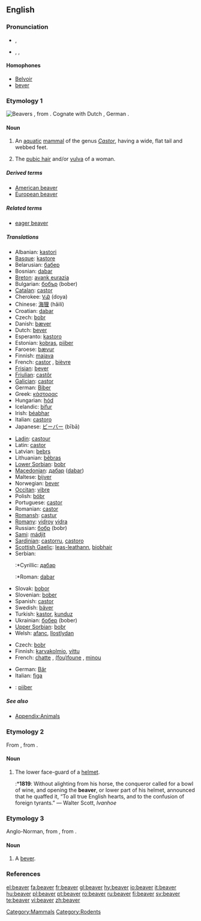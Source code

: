 {{wikipedia}}
==English==

===Pronunciation===
*{{a|RP}} {{IPA|/ˈbiːvə/}}, {{SAMPA|/"bi:v@/}}
*{{a|US}} {{enPR|bēʹvər}}, {{IPA|/ˈbiːvɚ/}}, {{SAMPA|/"bi:v@`/}}
*:{{rhymes|iːvə(r)}}

====Homophones====
*[[Belvoir]]<!--sic-->
*[[bever]]

===Etymology 1===
[[Image:Biber-drawing.jpg|thumb|Beavers]]
{{OE.}} {{term|beofor|lang=ang}}, from {{PG.}}. Cognate with Dutch {{term|bever|lang=nl}}, German {{term|Biber|lang=de}}.

====Noun====
{{en-noun|pl2=beaver}}

# An [[aquatic]] [[mammal]] of the genus ''[[Castor]]'', having a wide, flat tail and webbed feet.
# {{context|coarse|slang}} The [[pubic hair]] and/or [[vulva]] of a woman.

=====Derived terms=====
*[[American beaver]]
*[[European beaver]]

=====Related terms=====
*[[eager beaver]]

=====Translations=====
{{trans-top|aquatic mammal}}
*Albanian: [[kastori]]
*[[Basque]]: [[kastore]]
*Belarusian: [[бабер]] {{m}}
*Bosnian: [[dabar]] {{m}}
*[[Breton]]: [[avank eurazia]]
*Bulgarian: [[бобър]] (bober) {{m}}
*[[Catalan]]: [[castor]]
*Cherokee: [[ᏙᏯ]] (doya)
*Chinese: [[海狸]] (hǎilí)
*Croatian: [[dabar]] {{m}}
*Czech: [[bobr]] {{m}}
*Danish: [[bæver]]
*Dutch: [[bever]] {{m}}
*Esperanto: [[kastoro]]
*Estonian: [[kobras]], [[piiber]] {{qualifier|archaic}}
*Faroese: [[bævur]]
*Finnish: [[majava]]
*French: [[castor]] {{m}}, [[bièvre]] {{m}} {{qualifier|archaic}}
*[[Frisian]]: [[bever]]
*[[Friulian]]: [[castôr]]
*[[Galician]]: [[castor]]
*German: [[Biber]] {{m}}
*Greek: [[κάστορας]] {{m}}
*Hungarian: [[hód]]
*Icelandic: [[bifur]]
*Irish: [[béabhar]]
*Italian: [[castoro]] {{m}}
*Japanese: [[ビーバー]] (bībā)
{{trans-mid}}
*[[Ladin]]: [[castour]]
*Latin: [[castor]] {{m}} <!--do not put the scientific name here-->
*Latvian: [[bebrs]] {{m}}
*Lithuanian: [[bẽbras]] {{m}}
*[[Lower Sorbian]]: [[bobr]]
*[[Macedonian]]: [[дабар]] ([[dabar]]) {{m}}
*Maltese: [[bijver]] {{m}}
*Norwegian: [[bever]] {{m}}
*[[Occitan]]: [[vibre]]
*Polish: [[bóbr]] {{m}}
*Portuguese: [[castor]] {{m}}
*Romanian: [[castor]]
*[[Romansh]]: [[castur]]
*[[Romany]]: [[vidroy]] {{m}} [[vidra]] {{f}}
*Russian: [[бобр]] (bobr) {{m}}
*[[Sami]]: [[mádjit]]
*[[Sardinian]]: [[castorru]], [[castoro]]
*[[Scottish Gaelic]]: [[leas-leathann]], [[biobhair]]
*Serbian:
*:*Cyrillic: [[дабар]] {{m}}
*:*Roman: [[dabar]] {{m}}
*Slovak: [[bobor]] {{m}}
*Slovenian: [[bober]] {{m}}
*Spanish: [[castor]] {{m}}
*Swedish: [[bäver]]
*Turkish: [[kastor]], [[kunduz]]
*Ukrainian: [[бобер]] (bober) {{m}}
*[[Upper Sorbian]]: [[bobr]]
*Welsh: [[afanc]], [[llostlydan]]
{{trans-bottom}}

{{trans-top|coarse slang: pubic hair/vulva of a woman}}
*Czech: [[bobr]] {{m}}
*Finnish: [[karvakolmio]], [[vittu]]
*French: [[chatte]] {{f}}, [[foufoune|(fou)foune]] {{f}}, [[minou]] {{m}}
{{trans-mid}}
*German: [[Bär]]
*Italian: [[figa]] {{f}}
{{trans-bottom}}

{{checktrans-top}}
*{{ttbc|Estonian}}: [[piiber]] {{i|in sexual sense?}}
{{checktrans-bottom}}

=====See also=====
*[[Appendix:Animals]]

===Etymology 2===
From {{OF.}} {{term|baviere|lang=fro||child's bib}}, from {{term|baver||slaver|lang=fro}}.

====Noun====
{{en-noun}}

# {{context|obsolete|_|except|_|historical|_|or in|_|heraldry}} The lower face-guard of a [[helmet]].
#:*'''1819''': Without alighting from his horse, the conqueror called for a bowl of wine, and opening the '''beaver''', or lower part of his helmet, announced that he quaffed it, “To all true English hearts, and to the confusion of foreign tyrants.” — Walter Scott, ''Ivanhoe''

===Etymology 3===
Anglo-Norman, from {{OF.}} {{term|beivre|lang=fro}}, from {{L.}} {{term|bibere||to drink|lang=la}}.

====Noun====
{{en-noun}}

# A [[bever]].

===References===
{{R:Heraldry 1862}}
{{commons}}

[[Category:Mammals]]
[[Category:Rodents]]

[[el:beaver]]
[[fa:beaver]]
[[fr:beaver]]
[[gl:beaver]]
[[hy:beaver]]
[[io:beaver]]
[[it:beaver]]
[[hu:beaver]]
[[pl:beaver]]
[[pt:beaver]]
[[ro:beaver]]
[[ru:beaver]]
[[fi:beaver]]
[[sv:beaver]]
[[te:beaver]]
[[vi:beaver]]
[[zh:beaver]]